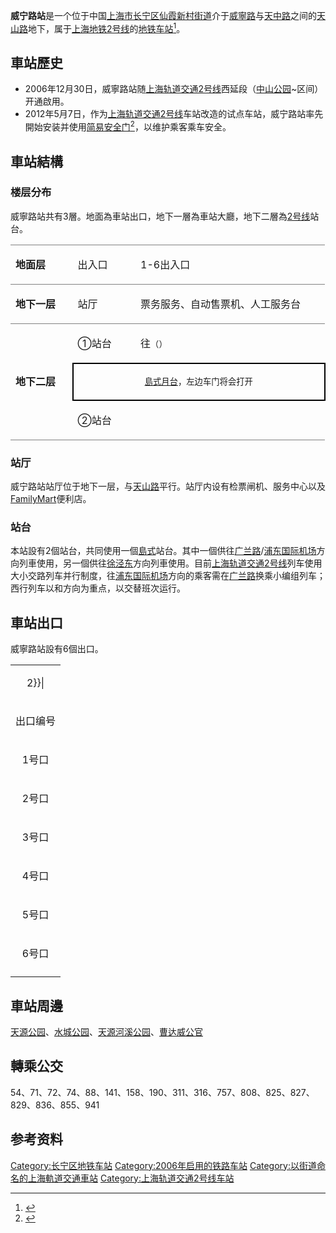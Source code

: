 {{noteTA 
|G1 =Transport}}
{{Infobox station
|name = 威宁路
|eng_name = Weining Road
|symbol_right =
|linecolour = {{上海地铁颜色|2|yes}}
|image = Platform of Weining Road Station (20191112152430).jpg
|caption = 威宁路站站台
|other_name = 
|country = {{PRC}}
|borough = [[上海市|上海市]][[长宁区|长宁区]][[仙霞新村街道|仙霞新村街道]]
|address = [[威寧路|威寧路]]与[[天中路|天中路]]之间的[[天山路|天山路]]地下
|coordinates = {{coord|31|13|0|N|121|22|51|E|type:railwaystation}}
|elevation = 
|owned = [[上海申通地铁集团|上海申通地铁集团]]
|operator = [[上海地铁|上海地铁]]
|lines = {{上海地铁线路名|2|SL}}
|distance = 
|platform = 1個[[島式月台|島式月台]]
|tracks = 2条
|bus_routes = 
|bus_stands = 
|connections = 
|structure = 地下车站
|hall = 地下站厅
|depth = 
|levels = 
|interchange = 
|exits = 6个
|architect = 
|architectural_style = 
|colour = 
|type = 
|status = 运营中
|code = 
|classification = 
|website = 
|built = 
|opened = {{Start date|2006|12|30|df=y}}<ref name="open">{{cite web |title=上海地铁2号线西延伸段建成 浦东虹桥一线牵 |url=https://2010.qq.com/a/20100520/000072.htm |website=腾讯网 |accessdate=2021-03-29 |archive-date=2021-04-20 |archive-url=https://web.archive.org/web/20210420183710/https://2010.qq.com/a/20100520/000072.htm |dead-url=no }}</ref>
|closed = 
|former = 
|pass_year = 
|passengers = 
|pass_system = 
|pass_rank = 
|mpassengers = 
|trains = 
|station_hours = 
|hours = 
|first = 往{{上海地铁起讫站|2|L}}：5:53<br/>往{{上海地铁起讫站|2|R}}：5:44
|last = 往{{上海地铁起讫站|2|L}}：23:46<br/>往{{上海地铁起讫站|2|R}}：21:46<br/>往{{站|广兰路}}：23:01
|adjacent = {{Adjacent stations|system=上海地铁|line=2|left=北新泾|right=娄山关路}}
|route_map = {{Routemap|inline=yes|map=
\utSTRf\utSTRg~~ ~~{{rmr|Licon=U|{{站|娄山关路}}}}
\utABZg2\utSTR+c3
utSTRc2\utABZg3!~utSTRc1\utABZg+4
utSTR+1\utSTR+BSl!~utSTRc4\utSTR+BSr
utABZg2\utSTR+BSl!~utSTRc3\utSTR+BSr
utENDEe!~utSTRc1\utABZg+4\utSTR
\utSTRf\utSTRg~~ ~~{{rmr|Licon=D|{{站|北新泾}}}}
}}
}}
'''威宁路站'''是一个位于中国[[上海市|上海市]][[长宁区|长宁区]][[仙霞新村街道|仙霞新村街道]]介于[[威寧路|威寧路]]与[[天中路|天中路]]之间的[[天山路|天山路]]地下，属于[[上海地铁|上海地铁]][[上海轨道交通2号线|2号线]]的[[地铁车站|地铁车站]]<ref>{{cite web |title=威宁路 |url=https://exploreshanghai.com/ditie/pedia/station/威宁路/ |website=Explore Shanghai |accessdate=2021-03-29 |archive-date=2021-02-15 |archive-url=https://web.archive.org/web/20210215020431/https://exploreshanghai.com/ditie/pedia/station/%E5%A8%81%E5%AE%81%E8%B7%AF/ |dead-url=no }}</ref>。

== 車站歷史 ==
{{multiple images|align=right|direction=vertical|width=220
|image1=Weining Road Station.JPG|caption1=安装[[月台闸门|简易安全门]]前的车站站台（2007年）
}}
*2006年12月30日，威寧路站随[[上海轨道交通2号线|上海轨道交通2号线]]西延段（[[中山公园站_(上海市)|中山公园]]~{{站|淞虹路}}区间）开通啟用。
*2012年5月7日，作为[[上海轨道交通2号线|上海轨道交通2号线]]车站改造的试点车站，威宁路站率先開始安装并使用[[月台闸门|简易安全门]]<ref>{{cite news|url=http://sh.eastday.com/m/20120506/u1a6535366.html|title=二号线威宁路站“安全栏杆”装好 实测有效后将推广|publisher=新民网|date=2012-05-06|accessdate=2016-11-12|archive-date=2020-04-05|archive-url=https://web.archive.org/web/20200405062859/http://sh.eastday.com/m/20120506/u1a6535366.html|dead-url=no}}</ref>，以维护乘客乘车安全。

== 車站結構 ==
{{multiple image|align=right|direction=vertical|width=220
|image1=201611 Concourse of Weining Road Station.jpg|caption1=车站站厅
|image2=201611 FamilyMart Store at Weining Road Station.jpg|caption2=站厅设有[[FamilyMart|FamilyMart]]等商店设施
|image3=201611 AC08 with FGO adv at Weining Road Station.jpg|caption3=披有[[Fate/Grand_Order|Fate/Grand Order]]广告的[[AC08型电动列车|AC08型电动列车]]停靠在威宁路站
}}
===楼层分布===
威寧路站共有3層。地面為車站出口，地下一層為車站大廳，地下二層為[[上海轨道交通2号线|2号线]]站台。
{|cellspacing=0 cellpadding=3
|style="border-top:solid 1px gray;border-bottom:solid 1px gray;" width=100|'''地面层'''
|style="border-top:solid 1px gray;border-bottom:solid 1px gray;" width=100|出入口
|style="border-top:solid 1px gray;border-bottom:solid 1px gray;" width=350|1-6出入口
|-
|style="border-bottom:solid 1px gray;"|'''地下一层'''
|style="border-bottom:solid 1px gray;"|站厅
|style="border-bottom:solid 1px gray;"|票务服务、自动售票机、人工服务台
|-
|style="border-bottom:solid 1px gray;" rowspan=3|'''地下二层'''
|①站台
|{{arrow|L}} {{上海地铁线路名|2}}往{{站|徐泾东}}<small>（{{站|北新泾}}）</small>
|-
|style="border-right:solid 2px black;border-left:solid 2px black;border-top:solid 2px black;border-bottom:solid 2px black;" colspan=2|<center><small>[[島式月台|島式月台]]，左边车门将会打开</small></center>
|-
|style="border-bottom:solid 1px gray;"|②站台
|style="border-bottom:solid 1px gray;"|{{split text|{{0|{{arrow|L}}}} {{上海地铁线路名|2}}往{{站|浦东国际机场}}<small>（{{站|娄山关路}}）</small>|{{arrow|R}}}}
|}

===站厅===
威宁路站站厅位于地下一层，与[[天山路|天山路]]平行。站厅内设有检票闸机、服务中心以及[[FamilyMart|FamilyMart]]便利店。

===站台===
本站設有2個站台，共同使用一個[[島式站台|島式]]站台。其中一個供往[[广兰路站|广兰路]]/[[浦东国际机场站|浦东国际机场]]方向列車使用，另一個供往[[徐泾东站|徐泾东]]方向列車使用。目前[[上海轨道交通2号线|上海轨道交通2号线]]列车使用大小交路列车并行制度，往[[浦东国际机场站|浦东国际机场]]方向的乘客需在[[广兰路站|广兰路]]换乘小编组列车；西行列车以{{站|淞虹路}}和{{站|徐泾东}}方向为重点，以交替班次运行。

== 車站出口 ==
威寧路站設有6個出口。
{| class="wikitable"
|colspan=4 align="center" bgcolor={{上海地铁颜色|2}}|
|-
! 出口编号 !! 建议前往目的地
|-
|1号口 || [[天山路|天山路]]、天中路
|-
|2号口 || 天山路
|-
|3号口 || 天山路、威寧路
|-
|4号口{{綠底白字出口|exitsign=none|附=升}} || 天山路
|-
|5号口 ||未啟用
|-
|6号口 ||未啟用
|-
| bgcolor="#EEEEEE" colspan=2 |{{綠底白字出口|註=升}}
|}

== 車站周邊 ==
[[天源公园|天源公园]]、[[水城公园|水城公园]]、[[天源河溪公园|天源河溪公园]]、[[曹达威公官|曹达威公官]]

== 轉乘公交 ==
54、71、72、74、88、141、158、190、311、316、757、808、825、827、829、836、855、941

== 参考资料 ==
{{reflist}}
{{commonscat|Weining Road Station}}

{{上海轨道交通2号线}}

[[Category:长宁区地铁车站|Category:长宁区地铁车站]]
[[Category:2006年启用的铁路车站|Category:2006年启用的铁路车站]]
[[Category:以街道命名的上海軌道交通車站|Category:以街道命名的上海軌道交通車站]]
[[Category:上海轨道交通2号线车站|Category:上海轨道交通2号线车站]]
